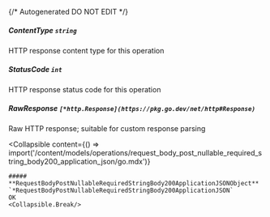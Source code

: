 {/* Autogenerated DO NOT EDIT  */}

##### **ContentType** `string`
HTTP response content type for this operation

##### **StatusCode** `int`
HTTP response status code for this operation

##### **RawResponse** `[*http.Response](https://pkg.go.dev/net/http#Response)`
Raw HTTP response; suitable for custom response parsing

<Collapsible
    content={() => import('/content/models/operations/request_body_post_nullable_required_string_body200_application_json/go.mdx')}
>
    ##### **RequestBodyPostNullableRequiredStringBody200ApplicationJSONObject** `*RequestBodyPostNullableRequiredStringBody200ApplicationJSON`
    OK
    <Collapsible.Break/>
</Collapsible>

